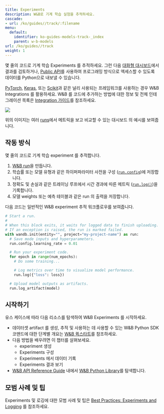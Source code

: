 ---
title: Experiments
description: W&B로 기계 학습 실험을 추적하세요.
cascade:
- url: /ko/guides//track/:filename
menu:
  default:
    identifier: ko-guides-models-track-_index
    parent: w-b-models
url: /ko/guides//track
weight: 1
---

<CardGroup cols={2}>
<Card title="Try in Colab" href="https://colab.research.google.com/github/wandb/examples/blob/master/colabs/intro/Intro_to_Weights_%26_Biases.ipynb" icon="python"/>
<Card title="Try in W&B" href="https://wandb.ai/stacey/deep-drive/workspace?workspace=user-lavanyashukla" icon="sliders-up"/>
</CardGroup>

몇 줄의 코드로 기계 학습 Experiments 를 추적하세요. 그런 다음 [대화형 대시보드](/ko/guides/models/track/workspaces)에서 결과를 검토하거나, [Public API](/ko/ref/python/public-api/)를 사용하여 프로그래밍 방식으로 엑세스할 수 있도록 데이터를 Python으로 내보낼 수 있습니다.

[PyTorch](/ko/guides/integrations/pytorch), [Keras](/ko/guides/integrations/keras), 또는 [Scikit](/ko/guides/integrations/scikit)과 같은 널리 사용되는 프레임워크를 사용하는 경우 W&B Integrations 를 활용하세요. W&B 를 코드에 추가하는 방법에 대한 정보 및 전체 인테그레이션 목록은 [Integration 가이드](/ko/guides/integrations/)를 참조하세요.

<Frame>
    <img src="/images/experiments/experiments_landing_page.png"  />
</Frame>

위의 이미지는 여러 [runs](/ko/guides/models/track/runs/)에서 메트릭을 보고 비교할 수 있는 대시보드 의 예시를 보여줍니다.

## 작동 방식

몇 줄의 코드로 기계 학습 experiment 를 추적합니다.
1. [W&B run](/ko/guides/models/track/runs/)을 만듭니다.
2. 학습률 또는 모델 유형과 같은 하이퍼파라미터 사전을 구성 ([`run.config`](/ko/./config))에 저장합니다.
3. 정확도 및 손실과 같은 트레이닝 루프에서 시간 경과에 따른 메트릭 ([`run.log()`](/ko/guides/models/track/log/))을 기록합니다.
4. 모델 weights 또는 예측 테이블과 같은 run 의 출력을 저장합니다.

다음 코드는 일반적인 W&B experiment 추적 워크플로우를 보여줍니다.

```python
# Start a run.
#
# When this block exits, it waits for logged data to finish uploading.
# If an exception is raised, the run is marked failed.
with wandb.init(entity="", project="my-project-name") as run:
  # Save mode inputs and hyperparameters.
  run.config.learning_rate = 0.01

  # Run your experiment code.
  for epoch in range(num_epochs):
    # Do some training...

    # Log metrics over time to visualize model performance.
    run.log({"loss": loss})

  # Upload model outputs as artifacts.
  run.log_artifact(model)
```

## 시작하기

유스 케이스에 따라 다음 리소스를 탐색하여 W&B Experiments 를 시작하세요.

* 데이터셋 artifact 를 생성, 추적 및 사용하는 데 사용할 수 있는 W&B Python SDK 코맨드에 대한 단계별 개요는 [W&B 퀵스타트](/ko/guides/quickstart)를 참조하세요.
* 다음 방법을 배우려면 이 챕터를 살펴보세요.
  * experiment 생성
  * Experiments 구성
  * Experiments 에서 데이터 기록
  * Experiments 결과 보기
* [W&B API Reference Guide](/ko/ref/) 내에서 [W&B Python Library](/ko/ref/python/)를 탐색합니다.

## 모범 사례 및 팁

Experiments 및 로깅에 대한 모범 사례 및 팁은 [Best Practices: Experiments and Logging](https://wandb.ai/wandb/pytorch-lightning-e2e/reports/W-B-Best-Practices-Guide--VmlldzozNTU1ODY1#w&b-experiments-and-logging) 를 참조하세요.
